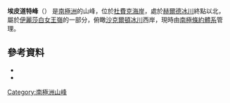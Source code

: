 {{coord|84|46|S|176|56|W|source:GNIS|display=title}}

'''埃皮道特峰'''（{{lang-en|Epidote Peak}}）
是[[南極洲|南極洲]]的山峰，位於[[杜費克海岸|杜費克海岸]]，處於[[赫爾德冰川|赫爾德冰川]]終點以北，屬於[[伊麗莎白女王嶺|伊麗莎白女王嶺]]的一部分，俯瞰[[沙克爾頓冰川|沙克爾頓冰川]]西岸，現時由[[南極條約體系|南極條約體系]]管理。

==參考資料==
*{{cite gnis | type = antarid | id = 4553| name = Epidote Peak | accessdate = 2012-03-02}}
*{{usgs-gazetteer|id=4553}}

{{DEFAULTSORT:Epidote Peak}}
[[Category:南極洲山峰|Category:南極洲山峰]]


{{DufekCoast-geo-stub}}